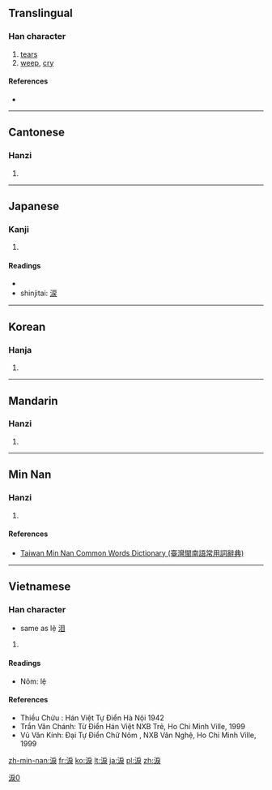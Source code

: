 {{also|泪|涙}}
==Translingual==
{{ja-forms|[[涙]]|[[泪]]|[[淚]]}}

===Han character===
{{Han char|rn=85|rad=水|as=08|sn=11|four=3313<sub>4</sub>|canj=水竹尸大 (EHSK), X水竹尸大 (XEHSK)|ids=⿰[[氵]][[戾]]}}

# [[tear]]s
# [[weep]], [[cry]]

====References====
* {{Han ref|kx=0630.020|dkj=17644|dj=1032.050|hdz=31662.070|uh=6DDA|ud=28122|bh=B25C|bd=45660}}

----

==Cantonese==

===Hanzi===
{{yue-hanzi|jyut=[[leoi6]]|y=leui6|sim=泪}}

# {{defn|lang=yue|sort=水08}}

----

==Japanese==

===Kanji===
{{ja-kanji|grade=|rs=水08}}

# {{defn|lang=ja|sort=水08}}

====Readings====
* {{ja-readings|on=[[るい]] (rui), [[れい]] (rei)|kun=[[なみだ]] (namida)}}
* shinjitai: [[涙]]

----

==Korean==

===Hanja===
{{ko-hanja|hangeul=[[루]], [[누]]|eumhun=|rv=ru, nu|mr=ru, nu|y=lwu, nwu}}

# {{defn|lang=ko|sort=水08}}

----

==Mandarin==

===Hanzi===
{{cmn-hanzi|sim=泪|pin=[[lèi]] ([[lei4]]), [[lì]] ([[li4]])|wg=lei<sup>4</sup>, li<sup>4</sup>}}

# {{defn|lang=cmn|sort=水08}}

----

==Min Nan==

===Hanzi===
{{nan-hanzi|tlpa=luī (lui<sup>7</sup>)}}

# {{defn|lang=nan|sort=水08}}

====References====
*[http://twblg.dict.edu.tw/holodict_new/result_detail.jsp?n_no=7532&curpage=1&sample=%E6%B7%9A&radiobutton=1&querytarget=1&limit=20&pagenum=1&rowcount=2 Taiwan Min Nan Common Words Dictionary (臺灣閩南語常用詞辭典)]

----

==Vietnamese==

===Han character===
{{vi-hantu|[[lệ]], [[luỵ]]|rs=水08}}
* same as lệ [[泪]]

# {{defn|lang=vi|sort=水08}}

====Readings====
* Nôm: lệ

====References====
* Thiều Chửu : Hán Việt Tự Điển  Hà Nội 1942
* Trần Văn Chánh: Từ Điển Hán Việt NXB Trẻ, Ho Chi Minh Ville, 1999
* Vũ Văn Kính: Đại Tự Điển Chữ Nôm , NXB Văn Nghệ, Ho Chi Minh Ville, 1999

[[Category:CJKV characters simplified differently in Japan and China|淚0]]

[[zh-min-nan:淚]]
[[fr:淚]]
[[ko:淚]]
[[lt:淚]]
[[ja:淚]]
[[pl:淚]]
[[zh:淚]]